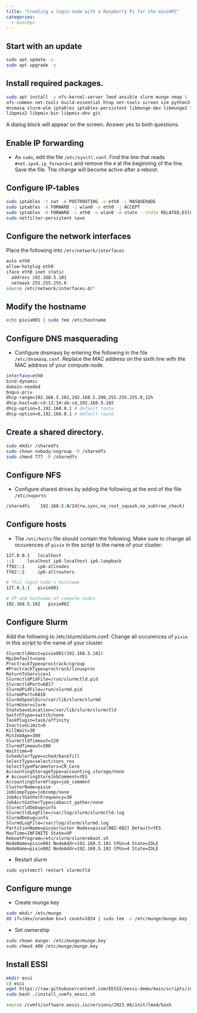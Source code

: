 ```yaml
---
title: "Creating a login node with a Raspberry Pi for the miniHPC"
categories:
  - minihpc 
---
```



## Start with an update

```bash
sudo apt update -y
sudo apt upgrade -y
```

## Install required packages.

```bash
sudo apt install -y nfs-kernel-server lmod ansible slurm munge nmap \
nfs-common net-tools build-essential htop net-tools screen vim python3-pip \
dnsmasq slurm-wlm iptables iptables-persistent libmunge-dev libmunge2 \
libpmix2 libpmix-bin libpmix-dev git
```

A dialog block will appear on the screen. Answer yes to both questions.

## Enable IP forwarding

- As `sudo`, edit the file `/etc/sysctl.conf`. Find the line that reads `#net.ipv4.ip_forward=1`
and remove the `#` at the beginning of the line. Save the file. The change will become active
after a reboot.

##  Configure IP-tables
```bash
sudo iptables -t nat -A POSTROUTING -o eth0 -j MASQUERADE
sudo iptables -A FORWARD -i wlan0 -o eth0 -j ACCEPT
sudo iptables -A FORWARD -i eth0 -o wlan0 -m state --state RELATED,ESTABLISHED -j ACCEPT
sudo netfilter-persistent save
```

## Configure the network interfaces

Place the following into `/etc/network/interfaces`

```bash
auto eth0
allow-hotplug eth0
iface eth0 inet static
  address 192.168.5.101
  netmask 255.255.255.0
source /etc/network/interfaces.d/*
```

## Modify the hostname

```bash
echo pixie001 | sudo tee /etc/hostname
```

## Configure DNS masquerading

- Configure dnsmasq by entering the following in the file `/etc/dnsmasq.conf`. Replace
the MAC address on the sixth line with the MAC address of your compute node.

```bash
interface=eth0
bind-dynamic
domain-needed
bogus-priv
dhcp-range=192.168.5.102,192.168.5.200,255.255.255.0,12h
dhcp-host=ab:cd:12:34:ab:cd,192.168.5.102
dhcp-option=3,192.168.0.1 # default route
dhcp-option=6,192.168.0.1 # default route

```

##  Create a shared directory.

```bash
sudo mkdir /sharedfs
sudo chown nobody:nogroup -R /sharedfs
sudo chmod 777 -R /sharedfs
```

## Configure NFS

- Configure shared drives by adding the following at the end of the file `/etc/exports`

```bash
/sharedfs    192.168.5.0/24(rw,sync,no_root_squash,no_subtree_check)
```

## Configure hosts

- The `/etc/hosts` file should contain the following. Make sure to change all occurences of `pixie` in the script to the name of your cluster:

```bash
127.0.0.1	localhost
::1		localhost ip6-localhost ip6-loopback
ff02::1		ip6-allnodes
ff02::2		ip6-allrouters

# This login node's hostname
127.0.1.1	pixie001

# IP and hostname of compute nodes
192.168.5.102	pixie002
```

## Configure Slurm

Add the following to /etc/slurm/slurm.conf. Change all occurences of `pixie` in this script to the name of your cluster.

```
SlurmctldHost=pixie001(192.168.5.101)
MpiDefault=none
ProctrackType=proctrack/cgroup
#ProctrackType=proctrack/linuxproc
ReturnToService=1
SlurmctldPidFile=/run/slurmctld.pid
SlurmctldPort=6817
SlurmdPidFile=/run/slurmd.pid
SlurmdPort=6818
SlurmdSpoolDir=/var/lib/slurm/slurmd
SlurmUser=slurm
StateSaveLocation=/var/lib/slurm/slurmctld
SwitchType=switch/none
TaskPlugin=task/affinity
InactiveLimit=0
KillWait=30
MinJobAge=300
SlurmctldTimeout=120
SlurmdTimeout=300
Waittime=0
SchedulerType=sched/backfill
SelectType=select/cons_res
SelectTypeParameters=CR_Core
AccountingStorageType=accounting_storage/none
# AccountingStoreJobComment=YES
AccountingStoreFlags=job_comment
ClusterName=pixie
JobCompType=jobcomp/none
JobAcctGatherFrequency=30
JobAcctGatherType=jobacct_gather/none
SlurmctldDebug=info
SlurmctldLogFile=/var/log/slurm/slurmctld.log
SlurmdDebug=info
SlurmdLogFile=/var/log/slurm/slurmd.log
PartitionName=pixiecluster Nodes=pixie[002-002] Default=YES MaxTime=INFINITE State=UP
RebootProgram=/etc/slurm/slurmreboot.sh
NodeName=pixie001 NodeAddr=192.168.5.101 CPUs=4 State=IDLE
NodeName=pixie002 NodeAddr=192.168.5.102 CPUs=4 State=IDLE
```

- Restart slurm

```bash
sudo systemctl restart slurmctld
```

## Configure munge

- Create munge key

```bash
sudo mkdir /etc/munge
dd if=/dev/urandom bs=1 count=1024 | sudo tee -a /etc/munge/munge.key
```

- Set ownership

 ```bash
sudo chown munge: /etc/munge/munge.key
sudo chmod 400 /etc/munge/munge.key
```

## Install ESSI

```bash
mkdir essi
cd essi
wget https://raw.githubusercontent.com/EESSI/eessi-demo/main/scripts/install_cvmfs_eessi.sh
sudo bash ./install_cvmfs_eessi.sh

source /cvmfs/software.eessi.io/versions/2023.06/init/lmod/bash
```

